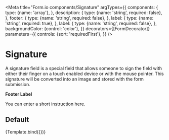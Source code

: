 
<Meta
  title="Form.io components/Signature"
  argTypes={{
    components: {
      type: {name: 'array'},
    },
    description: {
      type: {name: 'string', required: false},
    },
    footer: {
      type: {name: 'string', required: false},
    },
    label: {
      type: {name: 'string', required: true},
    },
    label: {
      type: {name: 'string', required: false},
    },
    backgroundColor: {control: 'color'},
  }}
  decorators={[FormDecorator]}
  parameters={{
    controls: {sort: 'requiredFirst'},
  }}
/>

# Signature

A signature field is a special field that allows someone to sign the field with either their finger
on a touch enabled device or with the mouse pointer. This signature will be converted into an image
and stored with the form submission.

**Footer Label**

You can enter a short instruction here.

## Default


<Canvas>
  <Story
    name="Default"
    args={{
      components: [
        {
          label: 'Handtekening',
          key: 'signature',
          description: 'Plaats hierboven uw handtekening',
          footer: 'Plaats hierboven uw handtekening',
          showInSummary: true,
          showInEmail: false,
          showInPDF: true,
          isSensitiveData: true,
          validate: {
            required: true,
          },
          registration: {
            attribute: '',
          },
          type: 'signature',
          input: true,
          tableView: false,
          penColor: 'black',
          backgroundColor: 'rgb(245,245,235)',
        },
      ],
    }}
  >
    {Template.bind({})}
  </Story>
</Canvas>

<Props story="Default" />
